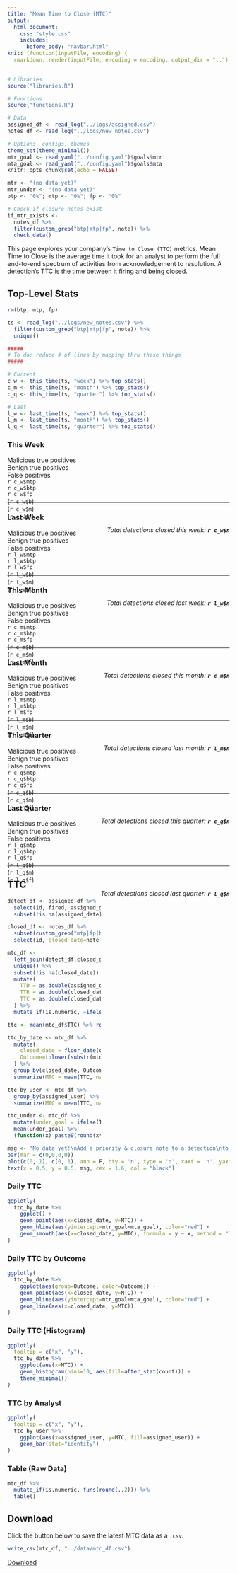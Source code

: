 ```yaml
---
title: "Mean Time to Close (MTC)"
output:
  html_document:
    css: "style.css"
    includes:
      before_body: "navbar.html"
knit: (function(inputFile, encoding) {
  rmarkdown::render(inputFile, encoding = encoding, output_dir = "..") })
---
```


```r
# Libraries
source("libraries.R")

# Functions
source("functions.R")

# Data
assigned_df <- read_log("../logs/assigned.csv")
notes_df <- read_log("../logs/new_notes.csv")

# Options, configs, themes
theme_set(theme_minimal())
mtr_goal <- read_yaml("../config.yaml")$goals$mtr
mta_goal <- read_yaml("../config.yaml")$goals$mta
knitr::opts_chunk$set(echo = FALSE)
```

```r
mtr <- "(no data yet)"
mtr_under <- "(no data yet)"
btp <- "0%"; mtp <- "0%"; fp <- "0%"

# Check if closure notes exist
if_mtr_exists <-
  notes_df %>%
  filter(custom_grep("btp|mtp|fp", note)) %>%
  check_data()
```


This page explores your company's `Time to Close (TTC)` metrics. Mean Time to Close is the average time it took for an analyst to perform the full end-to-end spectrum of activities from acknowledgement to resolution. A detection's TTC is the time between it firing and being closed.

## Top-Level Stats {.tabset}

```r
rm(btp, mtp, fp)

ts <- read_log("../logs/new_notes.csv") %>%
  filter(custom_grep("btp|mtp|fp", note)) %>%
  unique()

#####
# To do: reduce # of lines by mapping thru these things
#####

# Current
c_w <- this_time(ts, "week") %>% top_stats()
c_m <- this_time(ts, "month") %>% top_stats()
c_q <- this_time(ts, "quarter") %>% top_stats()

# Last
l_w <- last_time(ts, "week") %>% top_stats()
l_m <- last_time(ts, "month") %>% top_stats()
l_q <- last_time(ts, "quarter") %>% top_stats()
```

### This Week

<div style="height:90px;" id="closed_w">
<div>
  <div id="stat-col">Malicious true positives</div>
  <div id="stat-col">Benign true positives</div>
  <div id="stat-col">False positives</div>
</div>

<div>
  <div id="stat-col"> <a id="stat"> `r c_w$mtp` </a> </div>
  <div id="stat-col"> <a id="stat"> `r c_w$btp` </a> </div>
  <div id="stat-col"> <a id="stat"> `r c_w$fp` </a> </div>
</div>

<div>
  <div id="stat-col">(`r c_w$b`)</div>
  <div id="stat-col">(`r c_w$m`)</div>
  <div id="stat-col">(`r c_w$f`)</div>
</div>

<div style="float: right;">
  <i> Total detections closed this week: <b> `r c_w$n` </b> </i>
</div>
</div>

***

### Last Week

<div style="height:90px;" id="closed_w">
<div>
  <div id="stat-col">Malicious true positives</div>
  <div id="stat-col">Benign true positives</div>
  <div id="stat-col">False positives</div>
</div>

<div>
  <div id="stat-col"> <a id="stat"> `r l_w$mtp` </a> </div>
  <div id="stat-col"> <a id="stat"> `r l_w$btp` </a> </div>
  <div id="stat-col"> <a id="stat"> `r l_w$fp` </a> </div>
</div>

<div>
  <div id="stat-col">(`r l_w$b`)</div>
  <div id="stat-col">(`r l_w$m`)</div>
  <div id="stat-col">(`r l_w$f`)</div>
</div>

<div style="float: right;">
  <i> Total detections closed last week: <b> `r l_w$n` </b> </i>
</div>
</div>

***

### This Month

<div style="height:90px;" id="closed_m">
<div>
  <div id="stat-col">Malicious true positives</div>
  <div id="stat-col">Benign true positives</div>
  <div id="stat-col">False positives</div>
</div>

<div>
  <div id="stat-col"> <a id="stat"> `r c_m$mtp` </a> </div>
  <div id="stat-col"> <a id="stat"> `r c_m$btp` </a> </div>
  <div id="stat-col"> <a id="stat"> `r c_m$fp` </a> </div>
</div>

<div>
  <div id="stat-col">(`r c_m$b`)</div>
  <div id="stat-col">(`r c_m$m`)</div>
  <div id="stat-col">(`r c_m$f`)</div>
</div>

<div style="float: right;">
  <i> Total detections closed this month: <b> `r c_m$n` </b> </i>
</div>
</div>

***

### Last Month

<div style="height:90px;" id="closed_m">
<div>
  <div id="stat-col">Malicious true positives</div>
  <div id="stat-col">Benign true positives</div>
  <div id="stat-col">False positives</div>
</div>

<div>
  <div id="stat-col"> <a id="stat"> `r l_m$mtp` </a> </div>
  <div id="stat-col"> <a id="stat"> `r l_m$btp` </a> </div>
  <div id="stat-col"> <a id="stat"> `r l_m$fp` </a> </div>
</div>

<div>
  <div id="stat-col">(`r l_m$b`)</div>
  <div id="stat-col">(`r l_m$m`)</div>
  <div id="stat-col">(`r l_m$f`)</div>
</div>

<div style="float: right;">
  <i> Total detections closed last month: <b> `r l_m$n` </b> </i>
</div>
</div>

***

### This Quarter

<div style="height:90px;" id="closed_q">
<div>
  <div id="stat-col">Malicious true positives</div>
  <div id="stat-col">Benign true positives</div>
  <div id="stat-col">False positives</div>
</div>

<div>
  <div id="stat-col"> <a id="stat"> `r c_q$mtp` </a> </div>
  <div id="stat-col"> <a id="stat"> `r c_q$btp` </a> </div>
  <div id="stat-col"> <a id="stat"> `r c_q$fp` </a> </div>
</div>

<div>
  <div id="stat-col">(`r c_q$b`)</div>
  <div id="stat-col">(`r c_q$m`)</div>
  <div id="stat-col">(`r c_q$f`)</div>
</div>

<div style="float: right;">
  <i> Total detections closed this quarter: <b> `r c_q$n` </b> </i>
</div>
</div>

***

### Last Quarter

<div style="height:90px;" id="closed_q">
<div>
  <div id="stat-col">Malicious true positives</div>
  <div id="stat-col">Benign true positives</div>
  <div id="stat-col">False positives</div>
</div>

<div>
  <div id="stat-col"> <a id="stat"> `r l_q$mtp` </a> </div>
  <div id="stat-col"> <a id="stat"> `r l_q$btp` </a> </div>
  <div id="stat-col"> <a id="stat"> `r l_q$fp` </a> </div>
</div>

<div>
  <div id="stat-col">(`r l_q$b`)</div>
  <div id="stat-col">(`r l_q$m`)</div>
  <div id="stat-col">(`r l_q$f`)</div>
</div>

<div style="float: right;">
  <i> Total detections closed last quarter: <b> `r l_q$n` </b> </i>
</div>
</div>

***

## TTC {.tabset}

```r
detect_df <- assigned_df %>%
  select(id, fired, assigned_date, assigned_user) %>%
  subset(!is.na(assigned_date))

closed_df <- notes_df %>%
  subset(custom_grep("mtp|fp|btp",note)) %>%
  select(id, closed_date=note_date, outcome=note)

mtc_df <-
  left_join(detect_df,closed_df,by="id") %>%
  unique() %>%
  subset(!is.na(closed_date)) %>% # don't calc MTI for detections that aren't closed
  mutate(
    TTD = as.double(assigned_date - fired, units="hours"),
    TTR = as.double(closed_date - assigned_date, units="hours"),
    TTC = as.double(closed_date - fired, units="hours")
  ) %>%
  mutate_if(is.numeric, ~ifelse(.<0, 0, .)) # no negative anything

ttc <- mean(mtc_df$TTC) %>% round(2)

ttc_by_date <- mtc_df %>%
  mutate(
    closed_date = floor_date(closed_date, unit="day"),
    Outcome=tolower(substr(mtc_df$outcome,1,3))
  ) %>%
  group_by(closed_date, Outcome) %>%
  summarize(MTC = mean(TTC, na.rm=TRUE), .groups="keep")

ttc_by_user <- mtc_df %>%
  group_by(assigned_user) %>%
  summarize(MTC = mean(TTC, na.rm=TRUE), .groups="keep")

ttc_under <- mtc_df %>%
  mutate(under_goal = ifelse(TTC<=mtr_goal+mta_goal,1,0)) %$%
  mean(under_goal) %>%
  (function(x) paste0(round(x*100,2),"%"))
```

```r
msg <- "No data yet!\nAdd a priority & closure note to a detection\nto see this page populate."
par(mar = c(0,0,0,0))
plot(c(0, 1), c(0, 1), ann = F, bty = 'n', type = 'n', xaxt = 'n', yaxt = 'n')
text(x = 0.5, y = 0.5, msg, cex = 1.6, col = "black")
```

### Daily TTC

```r
ggplotly(
  ttc_by_date %>%
    ggplot() +
    geom_point(aes(x=closed_date, y=MTC)) +
    geom_hline(aes(yintercept=mtr_goal+mta_goal), color="red") +
    geom_smooth(aes(x=closed_date, y=MTC), formula = y ~ x, method = "loess")
)
```

### Daily TTC by Outcome

```r
ggplotly(
  ttc_by_date %>%
    ggplot(aes(group=Outcome, color=Outcome)) +
    geom_point(aes(x=closed_date, y=MTC)) +
    geom_hline(aes(yintercept=mtr_goal+mta_goal), color="red") +
    geom_line(aes(x=closed_date, y=MTC))
)
```


### Daily TTC (Histogram)

```r
ggplotly(
  tooltip = c("x", "y"),
  ttc_by_date %>%
    ggplot(aes(x=MTC)) +
    geom_histogram(bins=10, aes(fill=after_stat(count))) +
    theme_minimal()
)
```

### TTC by Analyst

```r
ggplotly(
  tooltip = c("x", "y"),
  ttc_by_user %>%
    ggplot(aes(x=assigned_user, y=MTC, fill=assigned_user)) +
    geom_bar(stat="identity")
)
```

### Table (Raw Data)

```r
mtc_df %>%
  mutate_if(is.numeric, funs(round(.,2))) %>%
  table()
```

## Download

Click the button below to save the latest MTC data as a `.csv`.

```r
write_csv(mtc_df, "../data/mtc_df.csv")
```

<a id = "button" download="mtc_df.csv" href="../data/mtc_df.csv">Download</a>